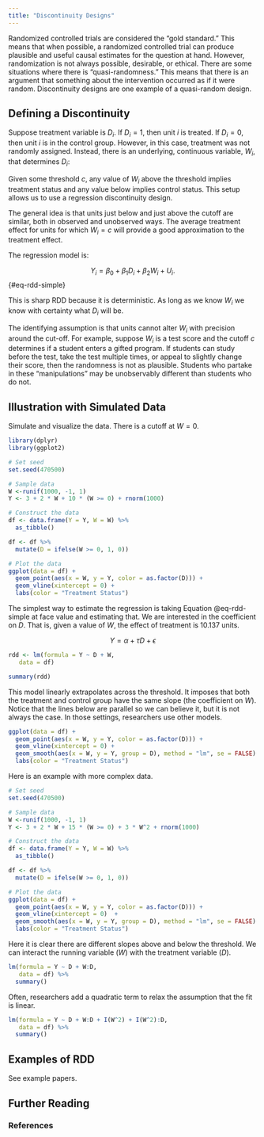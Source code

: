 ```yaml
---
title: "Discontinuity Designs"
---
```


Randomized controlled trials are considered the "gold standard." This means that when possible, a randomized controlled trial can produce plausible and useful causal estimates for the question at hand. However, randomization is not always possible, desirable, or ethical. There are some situations where there is "quasi-randomness." This means that there is an argument that something about the intervention occurred as if it were random. Discontinuity designs are one example of a quasi-random design.

## Defining a Discontinuity

Suppose treatment variable is $D_i$. If $D_i = 1$, then unit $i$ is treated. If $D_i = 0$, then unit $i$ is in the control group. However, in this case, treatment was not randomly assigned. Instead, there is an underlying, continuous variable, $W_i$, that determines $D_i$:

\begin{equation}
D_i = \begin{cases} 1 & W_i \geq c \\ 0 W_i < c. \end{cases}
\end{equation}

\noindent Given some threshold $c$, any value of $W_i$ above the threshold implies treatment status and any value below implies control status. This setup allows us to use a regression discontinuity design.

The general idea is that units just below and just above the cutoff are similar, both in observed and unobserved ways. The average treatment effect for units for which $W_i = c$ will provide a good approximation to the treatment effect.

The regression model is:

$$
Y_i = \beta_0 + \beta_1 D_i + \beta_2 W_i + U_i.
$${#eq-rdd-simple}


\noindent This is sharp RDD because it is deterministic. As long as we know $W_i$ we know with certainty what $D_i$ will be.

The identifying assumption is that units cannot alter $W_i$ with precision around the cut-off. For example, suppose $W_i$ is a test score and the cutoff $c$ determines if a student enters a gifted program. If students can study before the test, take the test multiple times, or appeal to slightly change their score, then the randomness is not as plausible. Students who partake in these "manipulations" may be unobservably different than students who do not.

## Illustration with Simulated Data

Simulate and visualize the data. There is a cutoff at $W = 0$.

```r
library(dplyr)
library(ggplot2)

# Set seed
set.seed(470500)

# Sample data
W <-runif(1000, -1, 1)
Y <- 3 + 2 * W + 10 * (W >= 0) + rnorm(1000)

# Construct the data
df <- data.frame(Y = Y, W = W) %>%
  as_tibble()

df <- df %>%
  mutate(D = ifelse(W >= 0, 1, 0))

# Plot the data
ggplot(data = df) +
  geom_point(aes(x = W, y = Y, color = as.factor(D))) +
  geom_vline(xintercept = 0) +
  labs(color = "Treatment Status")
```

The simplest way to estimate the regression is taking Equation @eq-rdd-simple at face value and estimating that. We are interested in the coefficient on $D$. That is, given a value of $W$, the effect of treatment is 10.137 units.

$$
Y = \alpha + \tau D + \epsilon
$$

```r
rdd <- lm(formula = Y ~ D + W,
   data = df)

summary(rdd)
```

This model linearly extrapolates across the threshold. It imposes that both the treatment and control group have the same slope (the coefficient on $W$). Notice that the lines below are parallel so we can believe it, but it is not always the case. In those settings, researchers use other models.

```r
ggplot(data = df) +
  geom_point(aes(x = W, y = Y, color = as.factor(D))) +
  geom_vline(xintercept = 0) +
  geom_smooth(aes(x = W, y = Y, group = D), method = "lm", se = FALSE) +
  labs(color = "Treatment Status")

```

Here is an example with more complex data.

```r

# Set seed
set.seed(470500)

# Sample data
W <-runif(1000, -1, 1)
Y <- 3 + 2 * W + 15 * (W >= 0) + 3 * W^2 + rnorm(1000)

# Construct the data
df <- data.frame(Y = Y, W = W) %>%
  as_tibble()

df <- df %>%
  mutate(D = ifelse(W >= 0, 1, 0))

# Plot the data
ggplot(data = df) +
  geom_point(aes(x = W, y = Y, color = as.factor(D))) +
  geom_vline(xintercept = 0)  +
  geom_smooth(aes(x = W, y = Y, group = D), method = "lm", se = FALSE) +
  labs(color = "Treatment Status")
```

Here it is clear there are different slopes above and below the threshold. We can interact the running variable ($W$) with the treatment variable ($D$).

```r
lm(formula = Y ~ D + W:D,
   data = df) %>% 
  summary()
```

Often, researchers add a quadratic term to relax the assumption that the fit is linear.

```r
lm(formula = Y ~ D + W:D + I(W^2) + I(W^2):D,
   data = df) %>% 
  summary()
```

## Examples of RDD

See example papers.

## Further Reading

### References
